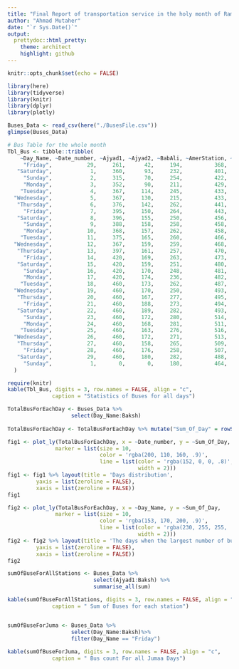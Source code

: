 ```yaml
---
title: "Final Report of transportation service in the holy month of Ramadan"
author: "Ahmad Mutaher"
date: "`r Sys.Date()`"
output:
  prettydoc::html_pretty:
    theme: architect
    highlight: github
---
```


```r
knitr::opts_chunk$set(echo = FALSE)
```

```r

library(here)
library(tidyverse)
library(knitr)
library(dplyr)
library(plotly)

Buses_Data <- read_csv(here("./BusesFile.csv"))
glimpse(Buses_Data)

# Bus Table for the whole month
Tbl_Bus <- tibble::tribble(
    ~Day_Name, ~Date_number, ~Ajyad1, ~Ajyad2, ~BabAli, ~AmerStation, ~King.Abdullah, ~Al.Kabaa.Mountian, ~Jarwal, ~Baksh,
     "Friday",           29,     261,      42,     194,          368,            120,                133,     155,     65,
   "Saturday",            1,     360,      93,     232,          401,            120,                168,     415,     90,
     "Sunday",            2,     315,      70,     254,          422,            120,                173,     160,    112,
     "Monday",            3,     352,      90,     211,          429,            120,                174,     255,    112,
    "Tuesday",            4,     367,     114,     245,          433,            120,                164,     263,    112,
  "Wednesday",            5,     367,     130,     215,          433,            120,                176,     292,    114,
   "Thursday",            6,     376,     142,     262,          441,            129,                177,     277,    114,
     "Friday",            7,     395,     150,     264,          443,            132,                182,     328,    114,
   "Saturday",            8,     396,     155,     250,          456,            140,                180,     397,    124,
     "Sunday",            9,     388,     158,     258,          458,            137,                176,     339,    124,
     "Monday",           10,     368,     157,     262,          458,            130,                173,     306,    125,
    "Tuesday",           11,     375,     165,     260,          466,            135,                178,     333,    128,
  "Wednesday",           12,     367,     159,     259,          468,            130,                176,     327,    130,
   "Thursday",           13,     397,     161,     257,          470,            131,                184,     306,    132,
     "Friday",           14,     420,     169,     263,          473,            130,                179,     301,    133,
   "Saturday",           15,     420,     159,     251,          480,            130,                184,     308,    133,
     "Sunday",           16,     420,     170,     248,          481,            138,                181,     312,    134,
     "Monday",           17,     420,     174,     236,          482,            139,                181,     309,    134,
    "Tuesday",           18,     460,     173,     262,          487,            141,                179,     307,    143,
  "Wednesday",           19,     460,     170,     250,          493,            140,                184,     305,    143,
   "Thursday",           20,     460,     167,     277,          495,            140,                184,     313,    143,
     "Friday",           21,     460,     188,     273,          494,            142,                181,     299,    143,
   "Saturday",           22,     460,     189,     282,          493,            140,                178,     306,    143,
     "Sunday",           23,     460,     172,     280,          514,            150,                177,     290,    143,
     "Monday",           24,     460,     168,     281,          511,            150,                179,     299,    143,
    "Tuesday",           25,     460,     163,     276,          516,            150,                181,     307,    143,
  "Wednesday",           26,     460,     172,     271,          513,            150,                186,     282,    143,
   "Thursday",           27,     460,     158,     265,          509,            150,                189,     320,    143,
     "Friday",           28,     460,     176,     258,          507,            150,                181,     315,    143,
   "Saturday",           29,     460,     180,     282,          488,            150,                187,     323,    143,
     "Sunday",            1,       0,       0,     180,          464,              0,                 73,     185,    143
  )

require(knitr)
kable(Tbl_Bus, digits = 3, row.names = FALSE, align = "c",
              caption = "Statistics of Buses for all days")

TotalBusForEachDay <- Buses_Data %>%
                    select(Day_Name:Baksh)
 
TotalBusForEachDay <- TotalBusForEachDay %>% mutate("Sum_Of_Day" = rowSums((TotalBusForEachDay[,3:10]), na.rm = TRUE))

fig1 <- plot_ly(TotalBusForEachDay, x = ~Date_number, y = ~Sum_Of_Day,
               marker = list(size = 10,
                             color = 'rgba(200, 110, 160, .9)',
                             line = list(color = 'rgba(152, 0, 0, .8)',
                                         width = 2)))
fig1 <- fig1 %>% layout(title = 'Days distribution',
         yaxis = list(zeroline = FALSE),
         xaxis = list(zeroline = FALSE))
fig1

fig2 <- plot_ly(TotalBusForEachDay, x = ~Day_Name, y = ~Sum_Of_Day,
               marker = list(size = 10,
                             color = 'rgba(153, 170, 200, .9)',
                             line = list(color = 'rgba(230, 255, 255, .8)',
                                         width = 2)))
fig2 <- fig2 %>% layout(title = 'The days when the largest number of buses were pumped',
         yaxis = list(zeroline = FALSE),
         xaxis = list(zeroline = FALSE))
fig2

sumOfBuseForAllStations <- Buses_Data %>%
                           select(Ajyad1:Baksh) %>%
                           summarise_all(sum)

kable(sumOfBuseForAllStations, digits = 3, row.names = FALSE, align = "c",
              caption = " Sum of Buses for each station")


sumOfBuseForJuma <- Buses_Data %>%
                    select(Day_Name:Baksh)%>%
                    filter(Day_Name == "Friday")      
                           
kable(sumOfBuseForJuma, digits = 3, row.names = FALSE, align = "c",
              caption = " Bus count For all Jumaa Days")



```